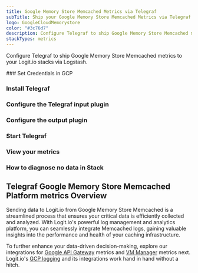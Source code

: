 ```yaml
---
title: Google Memory Store Memcached Metrics via Telegraf
subTitle: Ship your Google Memory Store Memcached Metrics via Telegraf to your Logit.io Stack
logo: GoogleCloudMemorystore
color: "#3c76d7"
description: Configure Telegraf to ship Google Memory Store Memcached metrics to Logit.io. Use our Telegraf Google Memory Store Memcached metrics example configuration.
stackTypes: metrics
---
```


Configure Telegraf to ship Google Memory Store Memcached metrics to your Logit.io stacks via Logstash.

<Steps>
  ### Set Credentials in GCP

  <SetGCPCredentials intro="Google Memorystore for Memcached is a fully managed in-memory data store service offered by Google Cloud. It provides a scalable and high-performance solution for caching frequently accessed data, improving application performance and reducing latency. With Memorystore for Memcached, organizations can easily deploy and manage a distributed in-memory cache environment."/>
  
  ### Install Telegraf

  <InstallTelegraf />

  ### Configure the Telegraf input plugin

  <TelegrafStackDriverInput metric_type="memcache.googleapis.com"/>

  ### Configure the output plugin

  <TelegrafOutputPlugin />

  ### Start Telegraf

  <StartTelegraf />

  ### View your metrics
  <LaunchStack stackType="metrics" source="Google_Memory_Store_Memcached_Metrics_via_Telegraf" utmMedium="metrics" utmCampaign="telegraf-GoogleMemoryStoreMemcached-metrics" />

  ### How to diagnose no data in Stack

  <DiagnoseNoData />
</Steps>

## Telegraf Google Memory Store Memcached Platform metrics Overview

Sending data to Logit.io from Google Memory Store Memcached is a streamlined process that ensures your 
critical data is efficiently collected and analyzed. With Logit.io's powerful log management and 
analytics platform, you can seamlessly integrate Memcached logs, gaining valuable insights into the 
performance and health of your caching infrastructure.
      
To further enhance your data-driven decision-making, explore our integrations for 
[Google API Gateway](/integrations/metrics/google-cloud/api-gateway-telegraf-metrics) metrics and 
[VM Manager](/integrations/metrics/google-cloud/vm-manager-telegraf-metrics) 
metrics next. Logit.io's [GCP logging](https://logit.io/solutions/gcp-logging/) and its 
integrations work hand in hand without a hitch.